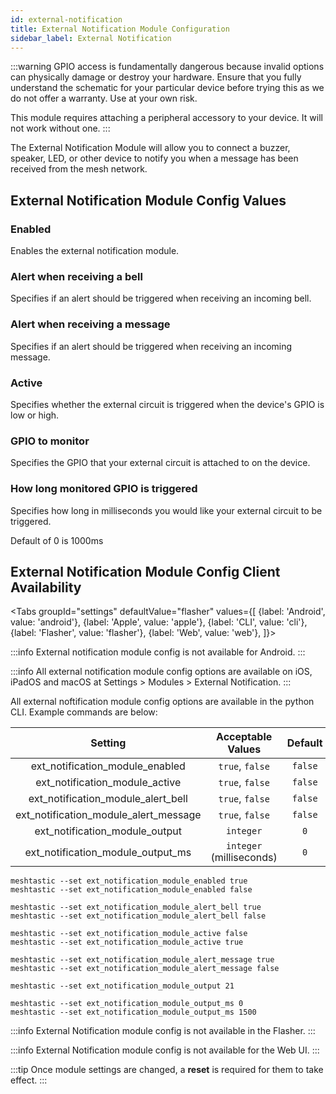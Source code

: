 ```yaml
---
id: external-notification
title: External Notification Module Configuration
sidebar_label: External Notification
---
```



:::warning
GPIO access is fundamentally dangerous because invalid options can physically damage or destroy your hardware. Ensure that you fully understand the schematic for your particular device before trying this as we do not offer a warranty. Use at your own risk.

This module requires attaching a peripheral accessory to your device. It will not work without one.
:::

The External Notification Module will allow you to connect a buzzer, speaker, LED, or other device to notify you when a message has been received from the mesh network.



 ## External Notification Module Config Values

### Enabled

Enables the external notification module.

### Alert when receiving a bell

Specifies if an alert should be triggered when receiving an incoming bell.

### Alert when receiving a message

Specifies if an alert should be triggered when receiving an incoming message.

### Active

Specifies whether the external circuit is triggered when the device's GPIO is low or high.

### GPIO to monitor

Specifies the GPIO that your external circuit is attached to on the device.

### How long monitored GPIO is triggered

Specifies how long in milliseconds you would like your external circuit to be triggered.

Default of 0 is 1000ms

## External Notification Module Config Client Availability

<Tabs
groupId="settings"
defaultValue="flasher"
values={[
{label: 'Android', value: 'android'},
{label: 'Apple', value: 'apple'},
{label: 'CLI', value: 'cli'},
{label: 'Flasher', value: 'flasher'},
{label: 'Web', value: 'web'},
]}>
<TabItem value="android">

:::info
External notification module config is not available for Android.
:::

</TabItem>
<TabItem value="apple">

:::info
All external notification module config options are available on iOS, iPadOS and macOS at Settings > Modules > External Notification.
:::

</TabItem>
<TabItem value="cli">

All external noftification module config options are available in the python CLI. Example commands are below:

|                Setting                |    Acceptable Values     | Default |
| :-----------------------------------: | :----------------------: | :-----: |
|    ext_notification_module_enabled    |     `true`, `false`      | `false` |
|    ext_notification_module_active     |     `true`, `false`      | `false` |
|  ext_notification_module_alert_bell   |     `true`, `false`      | `false` |
| ext_notification_module_alert_message |     `true`, `false`      | `false` |
|    ext_notification_module_output     |        `integer`         |   `0`   |
|   ext_notification_module_output_ms   | `integer` (milliseconds) |   `0`   |

```shell title="Enable/Disable External Notification Module"
meshtastic --set ext_notification_module_enabled true
meshtastic --set ext_notification_module_enabled false
```

```shell title="Enable/Disable alert on incoming bell"
meshtastic --set ext_notification_module_alert_bell true
meshtastic --set ext_notification_module_alert_bell false
```

```shell title="Set GPIO active high / low (defalut of false is low)"
meshtastic --set ext_notification_module_active false
meshtastic --set ext_notification_module_active true
```

```shell title="Enable/Disable alert on incoming message"
meshtastic --set ext_notification_module_alert_message true
meshtastic --set ext_notification_module_alert_message false
```

```shell title="Set GPIO to monitor to 21"
meshtastic --set ext_notification_module_output 21
```

```shell title="Set monitored GPIO output duration (default of 0 is 1000ms)"
meshtastic --set ext_notification_module_output_ms 0
meshtastic --set ext_notification_module_output_ms 1500
```
</TabItem>
<TabItem value="flasher">

:::info
External Notification module config is not available in the Flasher.
:::

  </TabItem>
  <TabItem value="web">

:::info
External Notification module config is not available for the Web UI.
:::
    
  </TabItem>
</Tabs>

:::tip
Once module settings are changed, a **reset** is required for them to take effect.
:::